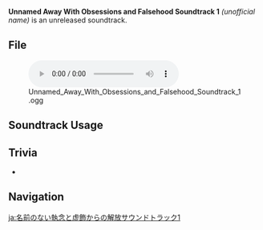 {{Soundtrack Infobox
|type       = Unreleased Soundtracks
|audio      = Unnamed Away With Obsessions and Falsehood Soundtrack 1.ogg
}}
'''Unnamed Away With Obsessions and Falsehood Soundtrack 1''' ''(unofficial name)'' is an unreleased soundtrack.

==File==
[[File:Unnamed Away With Obsessions and Falsehood Soundtrack 1.ogg|600px]]

==Soundtrack Usage==
{{Soundtrack Usage
|quest = Away With Obsessions and Falsehood//[[Xinyan]]'s performance
}}

==Trivia==
* {{Transclude|Rockin' With Fire|XinyanLeitmotif|section=1}}

==Navigation==
{{Soundtrack Navbox|Unreleased}}

[[ja:名前のない執念と虚飾からの解放サウンドトラック1]]